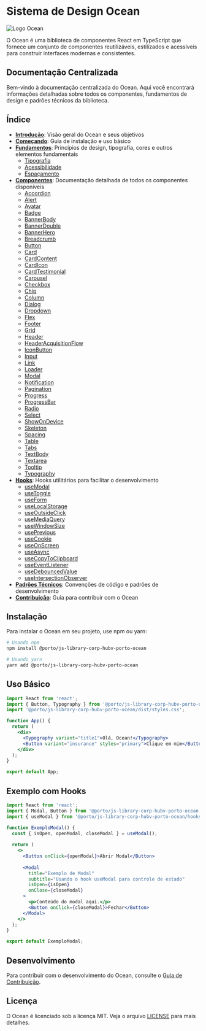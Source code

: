 # Sistema de Design Ocean

![Logo Ocean](https://via.placeholder.com/200x60?text=Ocean)

O Ocean é uma biblioteca de componentes React em TypeScript que fornece um conjunto de componentes reutilizáveis, estilizados e acessíveis para construir interfaces modernas e consistentes.

## Documentação Centralizada

Bem-vindo à documentação centralizada do Ocean. Aqui você encontrará informações detalhadas sobre todos os componentes, fundamentos de design e padrões técnicos da biblioteca.

## Índice

- **[Introdução](./introduction.md)**: Visão geral do Ocean e seus objetivos
- **[Começando](./getting-started.md)**: Guia de instalação e uso básico
- **[Fundamentos](./foundations/)**: Princípios de design, tipografia, cores e outros elementos fundamentais
  - [Tipografia](./foundations/typography.md)
  - [Acessibilidade](./foundations/accessibility.md)
  - [Espaçamento](./foundations/spacing.md)
- **[Componentes](./components/)**: Documentação detalhada de todos os componentes disponíveis
  - [Accordion](./components/accordion.md)
  - [Alert](./components/alert.md)
  - [Avatar](./components/avatar.md)
  - [Badge](./components/badge.md)
  - [BannerBody](./components/banner-body.md)
  - [BannerDouble](./components/banner-double.md)
  - [BannerHero](./components/banner-hero.md)
  - [Breadcrumb](./components/breadcrumb.md)
  - [Button](./components/button.md)
  - [Card](./components/card.md)
  - [CardContent](./components/card-content.md)
  - [CardIcon](./components/card-icon.md)
  - [CardTestimonial](./components/card-testimonial.md)
  - [Carousel](./components/carousel.md)
  - [Checkbox](./components/checkbox.md)
  - [Chip](./components/chip.md)
  - [Column](./components/column.md)
  - [Dialog](./components/dialog.md)
  - [Dropdown](./components/dropdown.md)
  - [Flex](./components/flex.md)
  - [Footer](./components/footer.md)
  - [Grid](./components/grid.md)
  - [Header](./components/header.md)
  - [HeaderAcquisitionFlow](./components/header-acquisition-flow.md)
  - [IconButton](./components/icon-button.md)
  - [Input](./components/input.md)
  - [Link](./components/link.md)
  - [Loader](./components/loader.md)
  - [Modal](./components/modal.md)
  - [Notification](./components/notification.md)
  - [Pagination](./components/pagination.md)
  - [Progress](./components/progress.md)
  - [ProgressBar](./components/progress-bar.md)
  - [Radio](./components/radio.md)
  - [Select](./components/select.md)
  - [ShowOnDevice](./components/show-on-device.md)
  - [Skeleton](./components/skeleton.md)
  - [Spacing](./components/spacing.md)
  - [Table](./components/table.md)
  - [Tabs](./components/tabs.md)
  - [TextBody](./components/text-body.md)
  - [Textarea](./components/textarea.md)
  - [Tooltip](./components/tooltip.md)
  - [Typography](./components/typography.md)
- **[Hooks](./hooks/)**: Hooks utilitários para facilitar o desenvolvimento
  - [useModal](./hooks/use-modal.md)
  - [useToggle](./hooks/use-toggle.md)
  - [useForm](./hooks/use-form.md)
  - [useLocalStorage](./hooks/use-local-storage.md)
  - [useOutsideClick](./hooks/use-outside-click.md)
  - [useMediaQuery](./hooks/use-media-query.md)
  - [useWindowSize](./hooks/use-window-size.md)
  - [usePrevious](./hooks/use-previous.md)
  - [useCookie](./hooks/use-cookie.md)
  - [useOnScreen](./hooks/use-on-screen.md)
  - [useAsync](./hooks/use-async.md)
  - [useCopyToClipboard](./hooks/use-copy-to-clipboard.md)
  - [useEventListener](./hooks/use-event-listener.md)
  - [useDebouncedValue](./hooks/use-debounced-value.md)
  - [useIntersectionObserver](./hooks/use-intersection-observer.md)
- **[Padrões Técnicos](./technical-patterns.md)**: Convenções de código e padrões de desenvolvimento
- **[Contribuição](./contributing.md)**: Guia para contribuir com o Ocean

## Instalação

Para instalar o Ocean em seu projeto, use npm ou yarn:

```bash
# Usando npm
npm install @porto/js-library-corp-hubv-porto-ocean

# Usando yarn
yarn add @porto/js-library-corp-hubv-porto-ocean
```

## Uso Básico

```jsx
import React from 'react';
import { Button, Typography } from '@porto/js-library-corp-hubv-porto-ocean';
import '@porto/js-library-corp-hubv-porto-ocean/dist/styles.css';

function App() {
  return (
    <div>
      <Typography variant="title1">Olá, Ocean!</Typography>
      <Button variant="insurance" styles="primary">Clique em mim</Button>
    </div>
  );
}

export default App;
```

## Exemplo com Hooks

```jsx
import React from 'react';
import { Modal, Button } from '@porto/js-library-corp-hubv-porto-ocean';
import { useModal } from '@porto/js-library-corp-hubv-porto-ocean/hooks';

function ExemploModal() {
  const { isOpen, openModal, closeModal } = useModal();
  
  return (
    <>
      <Button onClick={openModal}>Abrir Modal</Button>
      
      <Modal 
        title="Exemplo de Modal"
        subtitle="Usando o hook useModal para controle de estado"
        isOpen={isOpen}
        onClose={closeModal}
      >
        <p>Conteúdo do modal aqui.</p>
        <Button onClick={closeModal}>Fechar</Button>
      </Modal>
    </>
  );
}

export default ExemploModal;
```

## Desenvolvimento

Para contribuir com o desenvolvimento do Ocean, consulte o [Guia de Contribuição](./contributing.md).

## Licença

O Ocean é licenciado sob a licença MIT. Veja o arquivo [LICENSE](../LICENSE) para mais detalhes.
